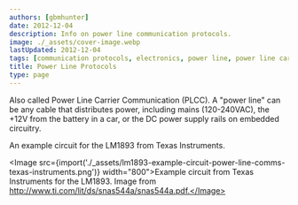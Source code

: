 ```yaml
---
authors: [gbmhunter]
date: 2012-12-04
description: Info on power line communication protocols.
image: ./_assets/cover-image.webp
lastUpdated: 2012-12-04
tags: [communication protocols, electronics, power line, power line carrier communication, PLCC]
title: Power Line Protocols
type: page
---
```


<WarningIsNotes />

Also called Power Line Carrier Communication (PLCC). A "power line" can be any cable that distributes power, including mains (120-240VAC), the +12V from the battery in a car, or the DC power supply rails on embedded circuitry.

An example circuit for the LM1893 from Texas Instruments.

<Image src={import('./_assets/lm1893-example-circuit-power-line-comms-texas-instruments.png')} width="800">Example circuit from Texas Instruments for the LM1893. Image from http://www.ti.com/lit/ds/snas544a/snas544a.pdf.</Image>
